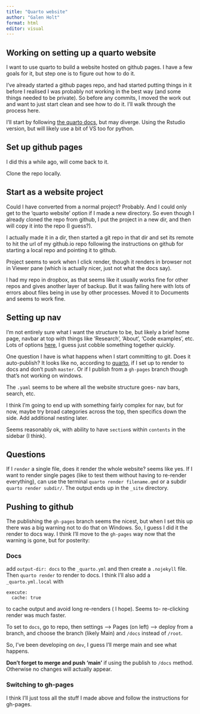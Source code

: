 ```yaml
---
title: "Quarto website"
author: "Galen Holt"
format: html
editor: visual
---
```


## Working on setting up a quarto website

I want to use quarto to build a website hosted on github pages. I have a few goals for it, but step one is to figure out how to do it.

I've already started a github pages repo, and had started putting things in it before I realised I was probably not working in the best way (and some things needed to be private). So before any commits, I moved the work out and want to just start clean and see how to do it. I'll walk through the process here.

I'll start by following [the quarto docs](https://quarto.org/docs/websites/), but may diverge. Using the Rstudio version, but will likely use a bit of VS too for python.

## Set up github pages

I did this a while ago, will come back to it.

Clone the repo locally.

## Start as a website project

Could I have converted from a normal project? Probably. And I could only get to the 'quarto website' option if I made a new directory. So even though I already cloned the repo from github, I put the project in a new dir, and then will copy it into the repo (I guess?).

I actually made it in a dir, then started a git repo in that dir and set its remote to hit the url of my github.io repo following the instructions on github for starting a local repo and pointing it to github.

Project seems to work when I click render, though it renders in browser not in Viewer pane (which is actually nicer, just not what the docs say).

I had my repo in dropbox, as that seems like it usually works fine for other repos and gives another layer of backup. But it was failing here with lots of errors about files being in use by other processes. Moved it to Documents and seems to work fine.

## Setting up nav

I'm not entirely sure what I want the structure to be, but likely a brief home page, navbar at top with things like 'Research', 'About', 'Code examples', etc. Lots of options [here](https://quarto.org/docs/websites/website-navigation.html), I guess just cobble something together quickly.

One question I have is what happens when I start committing to git. Does it auto-publish? It looks like no, according to [quarto](https://quarto.org/docs/publishing/github-pages.html), if I set up to render to docs and don't push `master`. Or if I publish from a `gh-pages` branch though that's not working on windows.

The `.yaml` seems to be where all the website structure goes- nav bars, search, etc.

I think I'm going to end up with something fairly complex for nav, but for now, maybe try broad categories across the top, then specifics down the side. Add additional nesting later.

Seems reasonably ok, with ability to have `section`s within `contents` in the sidebar (I think).

## Questions

If I `render` a single file, does it render the whole website? seems like yes. If I want to render single pages (like to test them without having to re-render everything), can use the terminal `quarto render filename.qmd` or a subdir `quarto render subdir/`. The output ends up in the `_site` directory.

## Pushing to github

The publishing the `gh-pages` branch seems the nicest, but when I set this up there was a big warning not to do that on Windows. So, I guess I did it the render to docs way. I think I'll move to the `gh-pages` way now that the warning is gone, but for posterity:

### Docs

add `output-dir: docs` to the `_quarto.yml` and then create a `.nojekyll` file. Then `quarto render` to render to docs. I think I'll also add a `_quarto.yml.local` with

```         
execute:
  cache: true
```

to cache output and avoid long re-renders ( I hope). Seems to- re-clicking render was much faster.

To set to `docs`, go to repo, then settings --\> Pages (on left) --\> deploy from a branch, and choose the branch (likely Main) and `/docs` instead of `/root`.

So, I've been developing on `dev`, I guess I'll merge main and see what happens.

**Don't forget to merge and push 'main'** if using the publish to `/docs` method. Otherwise no changes will actually appear.

### Switching to gh-pages

I think I'll just toss all the stuff I made above and follow the instructions for gh-pages.
